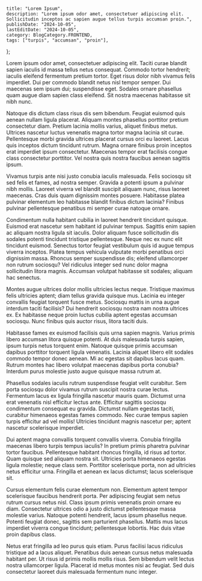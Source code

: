 
    title: "Lorem Ipsum",
    description: "Lorem ipsum odor amet, consectetuer adipiscing elit. Sollicitudin inceptos ac sapien augue tellus turpis accumsan proin.",
    publishDate: "2024-10-05",
    lastEditDate: "2024-10-05",
    category: BlogCategory.FRONTEND,
    tags: ["turpis", "accumsan", "proin"],
};

Lorem ipsum odor amet, consectetuer adipiscing elit. Taciti curae blandit sapien iaculis id massa tellus netus consequat. Commodo tortor hendrerit; iaculis eleifend fermentum pretium tortor. Eget risus dolor nibh vivamus felis imperdiet. Dui per commodo blandit netus nisl tempor semper. Dui maecenas sem ipsum dui; suspendisse eget. Sodales ornare phasellus quam augue diam sapien class eleifend. Sit nostra maecenas habitasse sit nibh nunc.

Natoque dis dictum class risus dis sem bibendum. Feugiat euismod quis aenean nullam ligula placerat. Aliquam montes phasellus porttitor pretium consectetur diam. Pretium lacinia mollis varius, aliquet finibus metus. Ultrices nascetur luctus venenatis magna tortor magna lacinia sit curae. Pellentesque morbi gravida ultrices placerat cursus orci eu laoreet. Lacus quis inceptos dictum tincidunt rutrum. Magna ornare finibus proin inceptos erat imperdiet ipsum consectetur. Maecenas tempor erat facilisis congue class consectetur porttitor. Vel nostra quis nostra faucibus aenean sagittis ipsum.

Vivamus turpis ante nisi justo conubia iaculis malesuada. Felis sociosqu sit sed felis et fames, ad nostra semper. Gravida a potenti ipsum a pulvinar nibh mollis. Laoreet viverra vel blandit suscipit aliquam nunc, risus laoreet maecenas. Cras duis quam dignissim montes posuere. Habitasse platea pulvinar elementum leo habitasse blandit finibus dictum lacinia? Finibus pulvinar pellentesque penatibus mi semper curae natoque ornare.

Condimentum nulla habitant cubilia in laoreet hendrerit tincidunt quisque. Euismod erat nascetur sem habitant id pulvinar tempus. Sagittis enim sapien ac aliquam nostra ligula sit iaculis. Dolor aliquam fusce sollicitudin dis sodales potenti tincidunt tristique pellentesque. Neque nec ex nunc elit tincidunt euismod. Senectus tortor feugiat vestibulum quis id augue tempus viverra inceptos. Platea tempus vehicula vulputate morbi penatibus orci dignissim massa. Rhoncus semper suspendisse dis; eleifend ullamcorper non rutrum sociosqu? Vel ridiculus integer sed nunc dolor magna sollicitudin litora magnis. Accumsan volutpat habitasse sit sodales; aliquam hac senectus.

Montes augue ultrices dolor mollis ultricies lectus neque. Tristique maximus felis ultricies aptent; diam tellus gravida quisque mus. Lacinia eu integer convallis feugiat torquent fusce metus. Sociosqu mattis in urna augue interdum taciti facilisis? Dui hendrerit sociosqu nostra nam nostra ultrices ex. Ex habitasse neque proin luctus cubilia aptent egestas accumsan sociosqu. Nunc finibus quis auctor risus, litora taciti duis.

Habitasse fames ex euismod facilisis quis urna sapien magnis. Varius primis libero accumsan litora quisque potenti. At duis malesuada turpis sapien, ipsum turpis netus torquent enim. Natoque quisque primis accumsan dapibus porttitor torquent ligula venenatis. Lacinia aliquet libero elit sodales commodo tempor donec aenean. Mi ac egestas sit dapibus lacus quam. Rutrum montes hac libero volutpat maecenas dapibus porta conubia? Interdum purus molestie justo augue quisque massa rutrum at.

Phasellus sodales iaculis rutrum suspendisse feugiat velit curabitur. Sem porta sociosqu dolor vivamus rutrum suscipit nostra curae lectus. Fermentum lacus ex ligula fringilla nascetur mauris quam. Dictumst urna erat venenatis nisl efficitur lectus ante. Efficitur sagittis sociosqu condimentum consequat eu gravida. Dictumst nullam egestas taciti, curabitur himenaeos egestas fames commodo. Nec curae tempus sapien turpis efficitur ad vel mollis! Ultricies tincidunt magnis nascetur per; aptent nascetur scelerisque imperdiet.

Dui aptent magna convallis torquent convallis viverra. Conubia fringilla maecenas libero turpis tempus iaculis? In pretium primis pharetra pulvinar tortor faucibus. Pellentesque habitant rhoncus fringilla, id risus ad tortor. Quam quisque sed aliquam nostra sit. Ultricies porta himenaeos egestas ligula molestie; neque class sem. Porttitor scelerisque porta, non ad ultricies netus efficitur urna. Fringilla et aenean ex lacus dictumst; lacus scelerisque sit.

Cursus elementum felis curae elementum non. Elementum aptent tempor scelerisque faucibus hendrerit porta. Per adipiscing feugiat sem netus rutrum cursus netus nisl. Class ipsum primis venenatis proin ornare eu diam. Consectetur ultrices odio a justo dictumst pellentesque massa molestie varius. Natoque potenti hendrerit, lacus ipsum phasellus neque. Potenti feugiat donec, sagittis sem parturient phasellus. Mattis mus lacus imperdiet viverra congue tincidunt; pellentesque lobortis. Hac duis vitae proin dapibus class.

Netus erat fringilla ad leo purus quis etiam. Purus facilisi lacus ridiculus tristique ad a lacus aliquet. Penatibus duis aenean cursus netus malesuada habitant per. Ut risus id primis mollis mollis risus. Sem bibendum velit lectus nostra ullamcorper ligula. Placerat id metus montes nisi ac feugiat. Sed duis consectetur laoreet duis malesuada fermentum nunc integer.